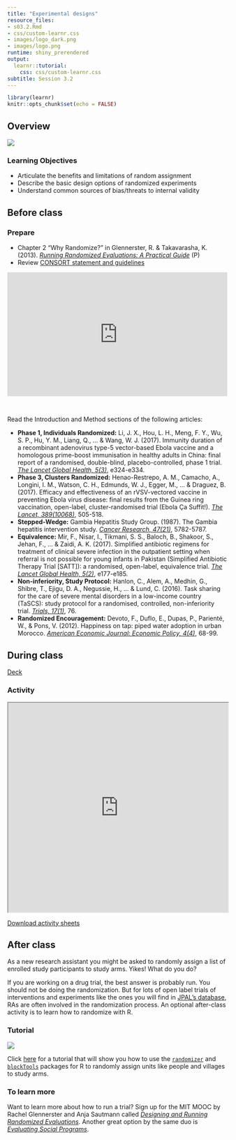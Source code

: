 ```yaml
---
title: "Experimental designs"
resource_files:
- s03.2.Rmd
- css/custom-learnr.css
- images/logo_dark.png
- images/logo.png
runtime: shiny_prerendered
output:
  learnr::tutorial:
    css: css/custom-learnr.css
subtitle: Session 3.2
---
```


```r
library(learnr)
knitr::opts_chunk$set(echo = FALSE)
```

## Overview

![](https://youtu.be/Pc1DkmF0ZWQ)

### Learning Objectives

* Articulate the benefits and limitations of random assignment
* Describe the basic design options of randomized experiments
* Understand common sources of bias/threats to internal validity

## Before class

### Prepare

* Chapter 2 "Why Randomize?" in Glennerster, R. & Takavarasha, K. (2013). [*Running Randomized Evaluations: A Practical Guide*](https://amzn.to/30cmbdE){target="_blank"} (P)
* Review [CONSORT statement and guidelines](http://www.equator-network.org/reporting-guidelines/consort/){target="_blank"}

<div style="max-width:854px"><div style="position:relative;height:0;padding-bottom:56.25%"><iframe src="https://embed.ted.com/talks/lang/en/esther_duflo_social_experiments_to_fight_poverty" width="854" height="480" style="position:absolute;left:0;top:0;width:100%;height:100%" frameborder="0" scrolling="no" allowfullscreen></iframe></div></div>

<br>

Read the Introduction and Method sections of the following articles:

* **Phase 1, Individuals Randomized:** Li, J. X., Hou, L. H., Meng, F. Y., Wu, S. P., Hu, Y. M., Liang, Q., … & Wang, W. J. (2017). Immunity duration of a recombinant adenovirus type-5 vector-based Ebola vaccine and a homologous prime-boost immunisation in healthy adults in China: final report of a randomised, double-blind, placebo-controlled, phase 1 trial. [*The Lancet Global Health, 5(3)*](https://www.ncbi.nlm.nih.gov/pubmed/28017642){target="_blank"}, e324-e334.
* **Phase 3, Clusters Randomized:** Henao-Restrepo, A. M., Camacho, A., Longini, I. M., Watson, C. H., Edmunds, W. J., Egger, M., … & Draguez, B. (2017). Efficacy and effectiveness of an rVSV-vectored vaccine in preventing Ebola virus disease: final results from the Guinea ring vaccination, open-label, cluster-randomised trial (Ebola Ça Suffit!). [*The Lancet, 389(10068)*](https://www.ncbi.nlm.nih.gov/pmc/articles/PMC5364328/){target="_blank"}, 505-518.
* **Stepped-Wedge:** Gambia Hepatitis Study Group. (1987). The Gambia hepatitis intervention study. [*Cancer Research, 47(21)*](https://www.ncbi.nlm.nih.gov/pubmed/2822233){target="_blank"}, 5782-5787.
* **Equivalence:** Mir, F., Nisar, I., Tikmani, S. S., Baloch, B., Shakoor, S., Jehan, F., … & Zaidi, A. K. (2017). Simplified antibiotic regimens for treatment of clinical severe infection in the outpatient setting when referral is not possible for young infants in Pakistan (Simplified Antibiotic Therapy Trial [SATT]): a randomised, open-label, equivalence trial. [*The Lancet Global Health, 5(2)*](https://www.ncbi.nlm.nih.gov/pmc/articles/PMC5250591/){target="_blank"}, e177-e185.
* **Non-inferiority, Study Protocol:** Hanlon, C., Alem, A., Medhin, G., Shibre, T., Ejigu, D. A., Negussie, H., … & Lund, C. (2016). Task sharing for the care of severe mental disorders in a low-income country (TaSCS): study protocol for a randomised, controlled, non-inferiority trial. [*Trials, 17(1)*](https://www.ncbi.nlm.nih.gov/pmc/articles/PMC4750210/){target="_blank"}, 76.
* **Randomized Encouragement:** Devoto, F., Duflo, E., Dupas, P., Parienté, W., & Pons, V. (2012). Happiness on tap: piped water adoption in urban Morocco. [*American Economic Journal: Economic Policy, 4(4)*](https://www.aeaweb.org/articles?id=10.1257/pol.4.4.68){target="_blank"}, 68-99.


## During class

[Deck](https://docs.google.com/presentation/d/e/2PACX-1vTbRS9t2fQZfO1eWnGplqABS5xG74bEqjp9cfpOfbiBGSRN7HqtFdl1UjB_w824grbBfB7goXZNmXsq/pub?start=false&loop=false&delayms=15000){target="_blank"}

### Activity

<iframe src="https://drive.google.com/file/d/1sBFQKpvfAz2h0rvWPSoUzqJo8ZMaAbxr/preview" width="100%" height="480"></iframe>

[Download activity sheets](https://drive.google.com/open?id=1VKNGv6buP9iGLPEbrbdYsw1YtcKGNkdE)

## After class

As a new research assistant you might be asked to randomly assign a list of enrolled study participants to study arms. Yikes! What do you do?

If you are working on a drug trial, the best answer is probably run. You should not be doing the randomization. But for lots of open label trials of interventions and experiments like the ones you will find in [JPAL's database](https://www.povertyactionlab.org/){target="_blank"}, RAs are often involved in the randomization process. An optional after-class activity is to learn how to randomize with R.

### Tutorial

![](images/rand.png)

Click [here](https://learn.themethodsection.com/tutorial/randomize/){target="_blank"} for a tutorial that will show you how to use the [`randomizer`](https://declaredesign.org/r/randomizr/){target="_blank"} and [`blockTools`](http://www.ryantmoore.org/html/software.blockTools.html){target="_blank"} packages for R to randomly assign units like people and villages to study arms.



### To learn more

Want to learn more about how to run a trial? Sign up for the MIT MOOC by Rachel Glennerster and Anja Sautmann called [*Designing and Running Randomized Evaluations*](https://www.edx.org/course/designing-and-running-randomized-evaluations-5){target="_blank"}. Another great option by the same duo is [*Evaluating Social Programs*](https://www.edx.org/course/evaluating-social-programs-2){target="_blank"}.


